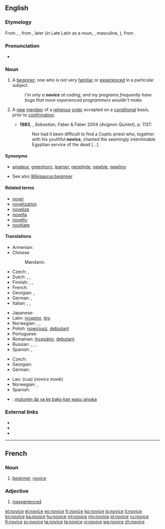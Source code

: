 ==English==

===Etymology===
From {{etyl|xno}} {{term|novice|lang=xno}}, {{etyl|frm}} {{term|novice|lang=fr}}, from {{etyl|la}} {{term|lang=la|novicius|novīcius}}, later {{term|lang=la|novitius||new, newly arrived}} (in Late Latin as a noun, {{term|lang=la|novicius}}, masculine, {{term|lang=la|novicia||feminine, one who has newly entered a monastery or a convent}}), from {{term|lang=la|novus||new}}.

===Pronunciation===
* {{a|UK}} {{IPA|/ˈnɒvɪs/}}

===Noun===
{{en-noun}}

# A [[beginner]]; one who is not very [[familiar]] or [[experienced]] in a particular subject. {{defdate|from 14th c.}}
#: ''I'm only a '''novice''' at coding, and my programs frequently have bugs that more experienced programmers wouldn't make.''
# {{religion}} A [[new]] [[member]] of a [[religious]] [[order]] accepted on a [[conditional]] basis, prior to [[confirmation]]. {{defdate|from 14th c.}}
#* '''1983''', {{w|Lawrence Durrell}}, ''Sebastian'', Faber & Faber 2004 (''Avignon Quintet''), p. 1137:
#*: Nor had it been difficult to find a Coptic priest who, together with his youthful '''novice''', chanted the seemingly interminable Egyptian service of the dead [...].

====Synonyms====
* {{sense|person new to an activity}} [[amateur]], [[greenhorn]], [[learner]], [[neophyte]], [[newbie]], [[newling]]
* See also [[Wikisaurus:beginner]]

====Related terms====
* [[novel]]
* [[novelization]]
* [[novelize]]
* [[novella]]
* [[novelty]]
* [[novitiate]]

====Translations====
{{trans-top|beginner}}
* Armenian: {{t-|hy|սկսնակ|tr=sksnak}}
* Chinese:
*: Mandarin: {{t-|cmn|新手|tr=xīnshǒu|sc=Hani}}
* Czech: {{t-|cs|nováček|m}}, {{t-|cs|začátečník|m}}
* Dutch: {{t+|nl|beginneling|m}},  {{t-|nl|beginnelinge|f}}, {{t+|nl|beginner|m}}
* Finnish: {{t-|fi|noviisi}}, {{t+|fi|aloittelija}}, {{t-|fi|vasta-alkaja}}
* French: {{t+|fr|débutant|m}}
* Georgian: {{t-|ka|ახალბედა|sc=Geor}}, {{t-|ka|დამწყები|sc=Geor}}
* German: {{t+|de|Neuling|m}}, {{t+|de|Anfänger|m}}
* Italian: {{t-|it|principiante}}, {{t-|it|debuttante}}, {{t+|it|novizio}}
{{trans-mid}}
* Japanese: {{t-|ja|初心者|tr=しょしんしゃ, shoshinsha|sc=Jpan}}
* Latin: [[inceptor]], [[tiro]]
* Norwegian: {{t+|no|nybegynner|m}}, {{t-|no|novise|m}}, {{t-|no|novise|f}}
* Polish: [[nowicjusz]], [[debiutant]]
* Portuguese: {{t+|pt|novato}}
* Romanian: [[începător]], [[debutant]]
* Russian: {{t+|ru|новичок|m|tr=novičók}}, {{t+|ru|начинающий|m|tr=načinájuščij|sc=Cyrl}}, {{t+|ru|дебютант|m|tr=debjutánt|sc=Cyrl}}, {{t+|ru|дебютантка|f|tr=debjutántka|sc=Cyrl}}
* Spanish: {{t+|es|novato}}, {{t+|es|principiante}}
{{trans-bottom}}

{{trans-top|new member of a religious order}}
* Czech: {{t+|cs|novic|m}}
* Georgian: {{t-|ka|ახალბედა|sc=Geor}}
* German: {{t+|de|Novize|m}}
{{trans-mid}}
* Lao: {{Laoo|[[ຈົວ]]}} (cua) (''novice monk'')
* Norwegian: {{t-|no|novise|m}}, {{t-|no|novise|f}}
* Spanish: {{t-|es|novicio|m}}
{{trans-bottom}}

{{checktrans-top}}
* {{ttbc|ha}}: [[mutumin da ya ke bako kan wasu aiyuka]]
{{trans-bottom}}

===External links===
* {{R:Webster 1913}}
* {{R:Century 1911}}
* {{R:OneLook}}

----
==French==
===Noun===
{{fr-noun|mf}}
# [[beginner]], [[#English|novice]]

===Adjective===
{{fr-adj-mf}}
# [[inexperienced]]

[[et:novice]]
[[el:novice]]
[[eo:novice]]
[[fr:novice]]
[[ko:novice]]
[[io:novice]]
[[it:novice]]
[[kn:novice]]
[[ka:novice]]
[[hu:novice]]
[[ml:novice]]
[[my:novice]]
[[pl:novice]]
[[ru:novice]]
[[fi:novice]]
[[sv:novice]]
[[ta:novice]]
[[te:novice]]
[[vi:novice]]
[[wa:novice]]
[[zh:novice]]
